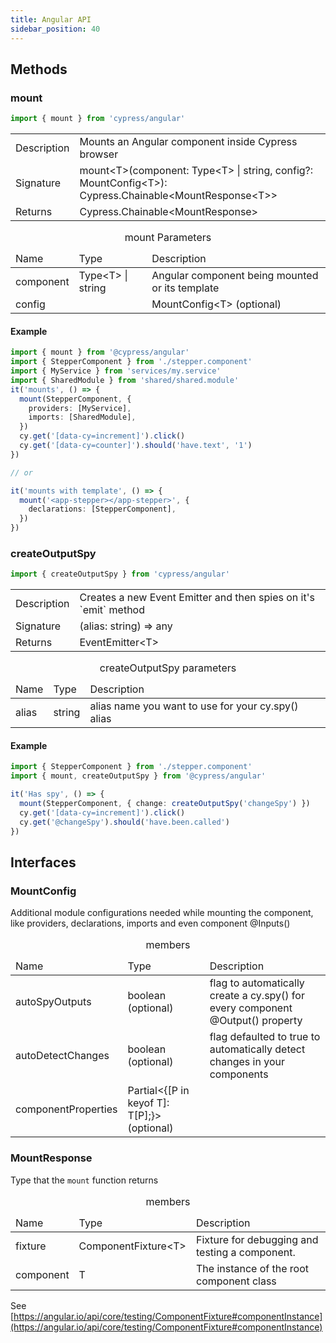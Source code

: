 ```yaml
---
title: Angular API
sidebar_position: 40
---
```


## Methods

### mount

```js
import { mount } from 'cypress/angular'
```

<table class="api-table">
  <tr>
    <td>Description</td>
    <td>
      Mounts an Angular component inside Cypress browser
    </td>  
  </tr>
  <tr>
    <td>Signature</td>
    <td>mount&lt;T&gt;(component: Type&lt;T&gt; | string, config?: MountConfig&lt;T&gt;): Cypress.Chainable&lt;MountResponse&lt;T&gt;&gt;</td>
  </tr>
  <tr>
    <td>Returns</td>
    <td>Cypress.Chainable&lt;MountResponse&gt;</td>
  </tr>
</table>

<table class="api-table">
  <caption>mount Parameters</caption>
    <thead>
    <td>Name</td>
    <td>Type</td>
    <td>Description</td>
  </thead>
  <tr>
    <td>component</td>
    <td>Type&lt;T&gt; | string</td>
    <td>Angular component being mounted or its template</td>
  </tr>
  <tr>
    <td>config</td>
    <td></td>
    <td>MountConfig&lt;T&gt; (optional)</td>
  </tr>
</table>

#### Example

```ts
import { mount } from '@cypress/angular'
import { StepperComponent } from './stepper.component'
import { MyService } from 'services/my.service'
import { SharedModule } from 'shared/shared.module'
it('mounts', () => {
  mount(StepperComponent, {
    providers: [MyService],
    imports: [SharedModule],
  })
  cy.get('[data-cy=increment]').click()
  cy.get('[data-cy=counter]').should('have.text', '1')
})

// or

it('mounts with template', () => {
  mount('<app-stepper></app-stepper>', {
    declarations: [StepperComponent],
  })
})
```

### createOutputSpy

```js
import { createOutputSpy } from 'cypress/angular'
```

<table class="api-table">
  <tr>
    <td>Description</td>
    <td>
      Creates a new Event Emitter and then spies on it's `emit` method
    </td>  
  </tr>
  <tr>
    <td>Signature</td>
    <td>(alias: string) => any</td>
  </tr>
  <tr>
    <td>Returns</td>
    <td>EventEmitter&lt;T&gt;</td>
  </tr>
</table>

<table class="api-table">
  <caption>createOutputSpy parameters</caption>
    <thead>
    <td>Name</td>
    <td>Type</td>
    <td>Description</td>
  </thead>
  <tr>
    <td>alias</td>
    <td>string</td>
    <td>alias name you want to use for your cy.spy() alias</td>
  </tr>
</table>

#### Example

```ts
import { StepperComponent } from './stepper.component'
import { mount, createOutputSpy } from '@cypress/angular'

it('Has spy', () => {
  mount(StepperComponent, { change: createOutputSpy('changeSpy') })
  cy.get('[data-cy=increment]').click()
  cy.get('@changeSpy').should('have.been.called')
})
```

## Interfaces

### MountConfig

Additional module configurations needed while mounting the component, like
providers, declarations, imports and even component @Inputs()

<table class="api-table">
  <caption>members</caption>
    <thead>
    <td>Name</td>
    <td>Type</td>
    <td>Description</td>
  </thead>
  <tr>
    <td>autoSpyOutputs</td>
    <td>boolean (optional)</td>
    <td>flag to automatically create a cy.spy() for every component @Output() property</td>
  </tr>
  <tr>
    <td>autoDetectChanges</td>
    <td>boolean (optional)</td>
    <td>flag defaulted to true to automatically detect changes in your components</td>
  </tr>
  <tr>
    <td>componentProperties</td>
    <td>Partial&lt;&lbrace;[P in keyof T]: T[P];&rbrace;&gt; (optional)</td>
    <td></td>
  </tr>
</table>

### MountResponse

Type that the `mount` function returns

<table class="api-table">
  <caption>members</caption>
    <thead>
    <td>Name</td>
    <td>Type</td>
    <td>Description</td>
  </thead>
  <tr>
    <td>fixture</td>
    <td>ComponentFixture&lt;T&gt;</td>
    <td>Fixture for debugging and testing a component.</td>
  </tr>
  <tr>
    <td>component</td>
    <td>T</td>
    <td>The instance of the root component class</td>
  </tr>
</table>

See
[https://angular.io/api/core/testing/ComponentFixture#componentInstance](https://angular.io/api/core/testing/ComponentFixture#componentInstance)
